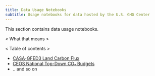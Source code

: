 ```yaml
---
title: Data Usage Notebooks
subtitle: Usage notebooks for data hosted by the U.S. GHG Center
---
```


This section contains data usage notebooks.

< What that means >

< Table of contents >
 
- [CASA-GFED3 Land Carbon Flux](./casagfed-carbonflux-monthgrid-v3_User_Notebook.ipynb)
- [CEOS National Top-Down CO₂ Budgets](./ceos-co2budget-yeargrid-v1_User_Notebook.ipynb)
- .. and so on